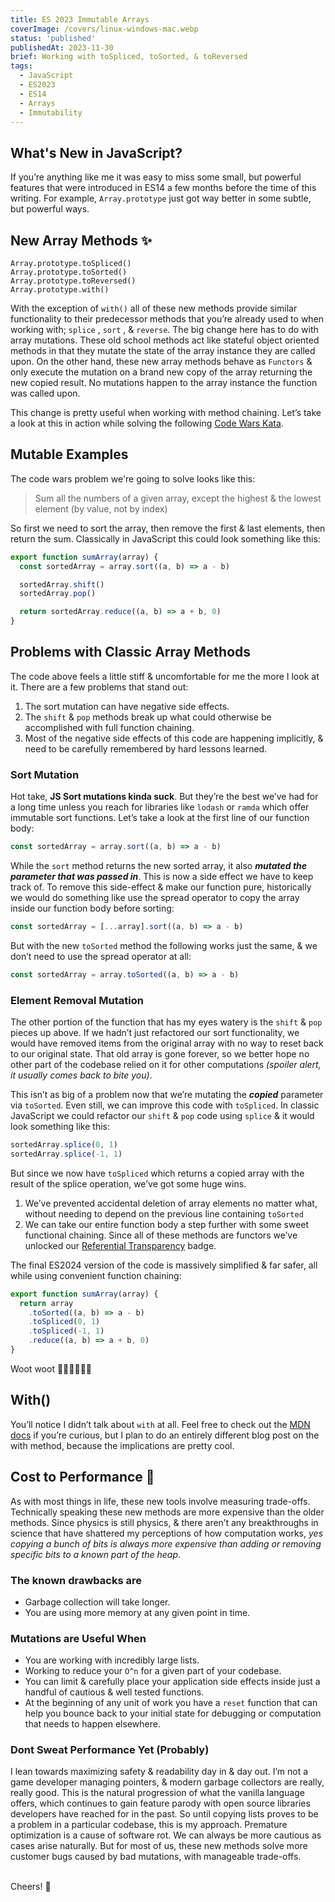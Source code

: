 ```yaml
---
title: ES 2023 Immutable Arrays
coverImage: /covers/linux-windows-mac.webp
status: 'published'
publishedAt: 2023-11-30
brief: Working with toSpliced, toSorted, & toReversed
tags:
  - JavaScript
  - ES2023
  - ES14
  - Arrays
  - Immutability
---
```


## What's New in JavaScript?

If you’re anything like me it was easy to miss some small, but powerful features that were introduced in ES14 a few months before the time of this writing. For example, `Array.prototype` just got way better in some subtle, but powerful ways.

## New Array Methods ✨

```tsx
Array.prototype.toSpliced()
Array.prototype.toSorted()
Array.prototype.toReversed()
Array.prototype.with()
```

With the exception of `with()` all of these new methods provide similar functionality to their predecessor methods that you’re already used to when working with; `splice` , `sort` , & `reverse`.
The big change here has to do with array mutations. These old school methods act like stateful object oriented methods in that they mutate the state of the array instance they are called upon. On the other hand, these new array methods behave as `Functors` & only execute the mutation on a brand new copy of the array returning the new copied result. No mutations happen to the array instance the function was called upon.

This change is pretty useful when working with method chaining. Let’s take a look at this in action while solving the following [Code Wars Kata](https://www.codewars.com/kata/576b93db1129fcf2200001e6/solutions/typescript?filter=all&sort=best_practice&invalids=false).

## Mutable Examples

The code wars problem we're going to solve looks like this:

> Sum all the numbers of a given array, except the highest & the lowest element (by value, not by index)

So first we need to sort the array, then remove the first & last elements, then return the sum. Classically in JavaScript this could look something like this:

```jsx
export function sumArray(array) {
  const sortedArray = array.sort((a, b) => a - b)

  sortedArray.shift()
  sortedArray.pop()

  return sortedArray.reduce((a, b) => a + b, 0)
}
```

## Problems with Classic Array Methods

The code above feels a little stiff & uncomfortable for me the more I look at it. There are a few problems that stand out:

1. The sort mutation can have negative side effects.
1. The `shift` & `pop` methods break up what could otherwise be accomplished with full function chaining.
1. Most of the negative side effects of this code are happening implicitly, & need to be carefully remembered by hard lessons learned.

### Sort Mutation

Hot take, **JS Sort mutations kinda suck**. But they’re the best we’ve had for a long time unless you reach for libraries like `lodash` or `ramda` which offer immutable sort functions. Let’s take a look at the first line of our function body:

```jsx
const sortedArray = array.sort((a, b) => a - b)
```

While the `sort` method returns the new sorted array, it also **_mutated the parameter that was passed in_**. This is now a side effect we have to keep track of. To remove this side-effect & make our function pure, historically we would do something like use the spread operator to copy the array inside our function body before sorting:

```jsx
const sortedArray = [...array].sort((a, b) => a - b)
```

But with the new `toSorted` method the following works just the same, & we don’t need to use the spread operator at all:

```jsx
const sortedArray = array.toSorted((a, b) => a - b)
```

### Element Removal Mutation

The other portion of the function that has my eyes watery is the `shift` & `pop` pieces up above.
If we hadn’t just refactored our sort functionality, we would have removed items from the original array with no way to reset back to our original state.
That old array is gone forever, so we better hope no other part of the codebase relied on it for other computations _(spoiler alert, it usually comes back to bite you)_.

This isn’t as big of a problem now that we’re mutating the **_copied_** parameter via `toSorted`. Even still, we can improve this code with `toSpliced`. In classic JavaScript we could refactor our `shift` & `pop` code using `splice` & it would look something like this:

```jsx
sortedArray.splice(0, 1)
sortedArray.splice(-1, 1)
```

But since we now have `toSpliced` which returns a copied array with the result of the splice operation, we’ve got some huge wins.

1. We’ve prevented accidental deletion of array elements no matter what, without needing to depend on the previous line containing `toSorted`
2. We can take our entire function body a step further with some sweet functional chaining.
   Since all of these methods are functors we’ve unlocked our [Referential Transparency](https://www.sitepoint.com/what-is-referential-transparency/) badge.

The final ES2024 version of the code is massively simplified & far safer, all while using convenient function chaining:

```jsx
export function sumArray(array) {
  return array
    .toSorted((a, b) => a - b)
    .toSpliced(0, 1)
    .toSpliced(-1, 1)
    .reduce((a, b) => a + b, 0)
}
```

Woot woot 👏🏻👏🏻👏🏻

## With()

You’ll notice I didn’t talk about `with` at all. Feel free to check out the [MDN docs](https://developer.mozilla.org/en-US/docs/Web/JavaScript/Reference/Global_Objects/Array/with) if you’re curious, but I plan to do an entirely different blog post on the with method, because the implications are pretty cool.

## Cost to Performance 🏃

As with most things in life, these new tools involve measuring trade-offs. Technically speaking these new methods are more expensive than the older methods. Since physics is still physics, & there aren’t any breakthroughs in science that have shattered my perceptions of how computation works, _yes copying a bunch of bits is always more expensive than adding or removing specific bits to a known part of the heap_.

### The known drawbacks are

- Garbage collection will take longer.
- You are using more memory at any given point in time.

### Mutations are Useful When

- You are working with incredibly large lists.
- Working to reduce your `O^n` for a given part of your codebase.
- You can limit & carefully place your application side effects inside just a handful of cautious & well tested functions.
- At the beginning of any unit of work you have a `reset` function that can help you bounce back to your initial state for debugging or computation that needs to happen elsewhere.

### Dont Sweat Performance Yet (Probably)

I lean towards maximizing safety & readability day in & day out.
I’m not a game developer managing pointers, & modern garbage collectors are really, really good.
This is the natural progression of what the vanilla language offers, which continues to gain feature parody with open source libraries developers have reached for in the past.
So until copying lists proves to be a problem in a particular codebase, this is my approach. Premature optimization is a cause of software rot.
We can always be more cautious as cases arise naturally. But for most of us, these new methods solve more customer bugs caused by bad mutations, with manageable trade-offs.

<br />
Cheers! 🤙
